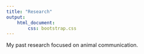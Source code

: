 ```yaml
---
title: "Research"
output: 
    html_document:
        css: bootstrap.css
---
```


My past research focused on animal communication.
